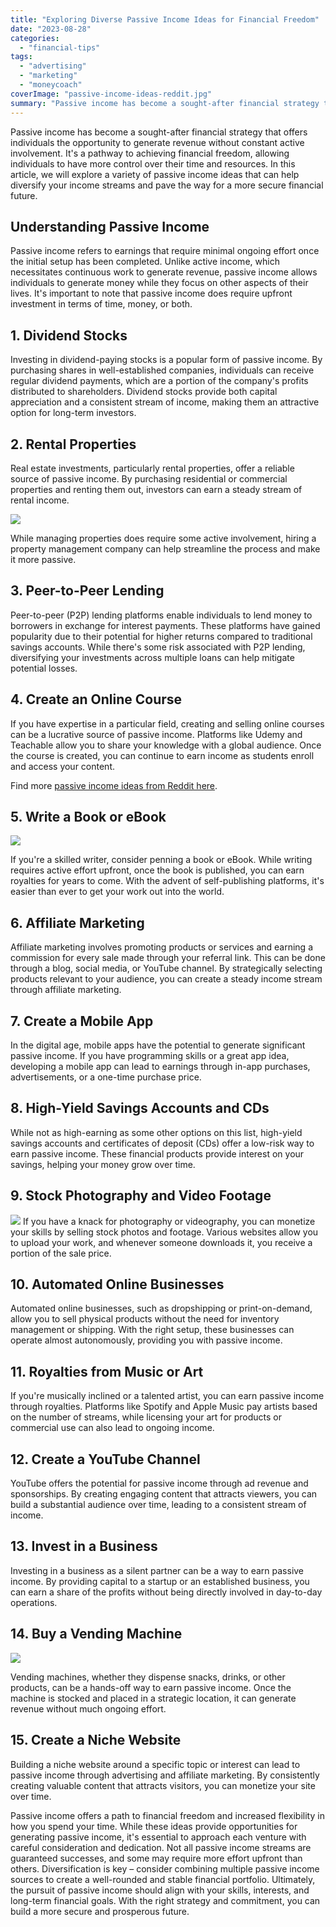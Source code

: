 ```yaml
---
title: "Exploring Diverse Passive Income Ideas for Financial Freedom"
date: "2023-08-28"
categories: 
  - "financial-tips"
tags: 
  - "advertising"
  - "marketing"
  - "moneycoach"
coverImage: "passive-income-ideas-reddit.jpg"
summary: "Passive income has become a sought-after financial strategy that offers individuals the opportunity to generate revenue without constant active involvement."
---
```


Passive income has become a sought-after financial strategy that offers individuals the opportunity to generate revenue without constant active involvement. It's a pathway to achieving financial freedom, allowing individuals to have more control over their time and resources. In this article, we will explore a variety of passive income ideas that can help diversify your income streams and pave the way for a more secure financial future.

## Understanding Passive Income

Passive income refers to earnings that require minimal ongoing effort once the initial setup has been completed. Unlike active income, which necessitates continuous work to generate revenue, passive income allows individuals to generate money while they focus on other aspects of their lives. It's important to note that passive income does require upfront investment in terms of time, money, or both.

## 1. Dividend Stocks

Investing in dividend-paying stocks is a popular form of passive income. By purchasing shares in well-established companies, individuals can receive regular dividend payments, which are a portion of the company's profits distributed to shareholders. Dividend stocks provide both capital appreciation and a consistent stream of income, making them an attractive option for long-term investors.

## 2. Rental Properties

Real estate investments, particularly rental properties, offer a reliable source of passive income. By purchasing residential or commercial properties and renting them out, investors can earn a steady stream of rental income. 

![](https://images.pexels.com/photos/101808/pexels-photo-101808.jpeg?auto=compress&cs=tinysrgb&w=1260&h=750&dpr=2)

While managing properties does require some active involvement, hiring a property management company can help streamline the process and make it more passive.

## 3. Peer-to-Peer Lending

Peer-to-peer (P2P) lending platforms enable individuals to lend money to borrowers in exchange for interest payments. These platforms have gained popularity due to their potential for higher returns compared to traditional savings accounts. While there's some risk associated with P2P lending, diversifying your investments across multiple loans can help mitigate potential losses.

## 4. Create an Online Course

If you have expertise in a particular field, creating and selling online courses can be a lucrative source of passive income. Platforms like Udemy and Teachable allow you to share your knowledge with a global audience. Once the course is created, you can continue to earn income as students enroll and access your content.

Find more [passive income ideas from Reddit here](/blog/passive-income-ideas-reddit).

## 5. Write a Book or eBook

![](https://images.pexels.com/photos/952594/pexels-photo-952594.jpeg?auto=compress&cs=tinysrgb&w=1260&h=750&dpr=2)

If you're a skilled writer, consider penning a book or eBook. While writing requires active effort upfront, once the book is published, you can earn royalties for years to come. With the advent of self-publishing platforms, it's easier than ever to get your work out into the world.

## 6. Affiliate Marketing

Affiliate marketing involves promoting products or services and earning a commission for every sale made through your referral link. This can be done through a blog, social media, or YouTube channel. By strategically selecting products relevant to your audience, you can create a steady income stream through affiliate marketing.

## 7. Create a Mobile App

In the digital age, mobile apps have the potential to generate significant passive income. If you have programming skills or a great app idea, developing a mobile app can lead to earnings through in-app purchases, advertisements, or a one-time purchase price.

## 8. High-Yield Savings Accounts and CDs

While not as high-earning as some other options on this list, high-yield savings accounts and certificates of deposit (CDs) offer a low-risk way to earn passive income. These financial products provide interest on your savings, helping your money grow over time.

## 9. Stock Photography and Video Footage

![](https://images.pexels.com/photos/1051076/pexels-photo-1051076.jpeg?auto=compress&cs=tinysrgb&w=1260&h=750&dpr=2)
If you have a knack for photography or videography, you can monetize your skills by selling stock photos and footage. Various websites allow you to upload your work, and whenever someone downloads it, you receive a portion of the sale price.

## 10. Automated Online Businesses

Automated online businesses, such as dropshipping or print-on-demand, allow you to sell physical products without the need for inventory management or shipping. With the right setup, these businesses can operate almost autonomously, providing you with passive income.

## 11. Royalties from Music or Art

If you're musically inclined or a talented artist, you can earn passive income through royalties. Platforms like Spotify and Apple Music pay artists based on the number of streams, while licensing your art for products or commercial use can also lead to ongoing income.

## 12. Create a YouTube Channel

YouTube offers the potential for passive income through ad revenue and sponsorships. By creating engaging content that attracts viewers, you can build a substantial audience over time, leading to a consistent stream of income.

## 13. Invest in a Business

Investing in a business as a silent partner can be a way to earn passive income. By providing capital to a startup or an established business, you can earn a share of the profits without being directly involved in day-to-day operations.

## 14. Buy a Vending Machine

![](https://images.pexels.com/photos/2338113/pexels-photo-2338113.jpeg?auto=compress&cs=tinysrgb&w=1260&h=750&dpr=2)

Vending machines, whether they dispense snacks, drinks, or other products, can be a hands-off way to earn passive income. Once the machine is stocked and placed in a strategic location, it can generate revenue without much ongoing effort.

## 15. Create a Niche Website

Building a niche website around a specific topic or interest can lead to passive income through advertising and affiliate marketing. By consistently creating valuable content that attracts visitors, you can monetize your site over time.

Passive income offers a path to financial freedom and increased flexibility in how you spend your time. While these ideas provide opportunities for generating passive income, it's essential to approach each venture with careful consideration and dedication. Not all passive income streams are guaranteed successes, and some may require more effort upfront than others. Diversification is key – consider combining multiple passive income sources to create a well-rounded and stable financial portfolio. Ultimately, the pursuit of passive income should align with your skills, interests, and long-term financial goals. With the right strategy and commitment, you can build a more secure and prosperous future.